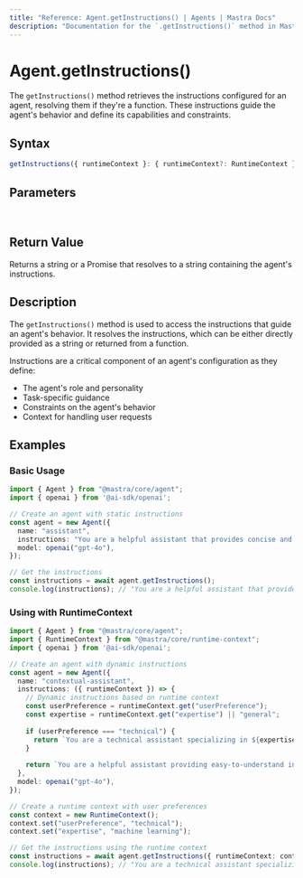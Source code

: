 ```yaml
---
title: "Reference: Agent.getInstructions() | Agents | Mastra Docs"
description: "Documentation for the `.getInstructions()` method in Mastra agents, which retrieves the instructions that guide the agent's behavior."
---
```


# Agent.getInstructions()

The `getInstructions()` method retrieves the instructions configured for an agent, resolving them if they're a function. These instructions guide the agent's behavior and define its capabilities and constraints.

## Syntax

```typescript
getInstructions({ runtimeContext }: { runtimeContext?: RuntimeContext } = {}): string | Promise<string>
```

## Parameters

<br />
<PropertiesTable
  content={[
    {
      name: "runtimeContext",
      type: "RuntimeContext",
      isOptional: true,
      description: "Runtime context for dependency injection and contextual information.",
    },
  ]}
/>

## Return Value

Returns a string or a Promise that resolves to a string containing the agent's instructions.

## Description

The `getInstructions()` method is used to access the instructions that guide an agent's behavior. It resolves the instructions, which can be either directly provided as a string or returned from a function.

Instructions are a critical component of an agent's configuration as they define:
- The agent's role and personality
- Task-specific guidance
- Constraints on the agent's behavior
- Context for handling user requests

## Examples

### Basic Usage

```typescript
import { Agent } from "@mastra/core/agent";
import { openai } from '@ai-sdk/openai';

// Create an agent with static instructions
const agent = new Agent({
  name: "assistant",
  instructions: "You are a helpful assistant that provides concise and accurate information.",
  model: openai("gpt-4o"),
});

// Get the instructions
const instructions = await agent.getInstructions();
console.log(instructions); // "You are a helpful assistant that provides concise and accurate information."
```

### Using with RuntimeContext

```typescript
import { Agent } from "@mastra/core/agent";
import { RuntimeContext } from "@mastra/core/runtime-context";
import { openai } from '@ai-sdk/openai';

// Create an agent with dynamic instructions
const agent = new Agent({
  name: "contextual-assistant",
  instructions: ({ runtimeContext }) => {
    // Dynamic instructions based on runtime context
    const userPreference = runtimeContext.get("userPreference");
    const expertise = runtimeContext.get("expertise") || "general";
    
    if (userPreference === "technical") {
      return `You are a technical assistant specializing in ${expertise}. Provide detailed technical explanations.`;
    }
    
    return `You are a helpful assistant providing easy-to-understand information about ${expertise}.`;
  },
  model: openai("gpt-4o"),
});

// Create a runtime context with user preferences
const context = new RuntimeContext();
context.set("userPreference", "technical");
context.set("expertise", "machine learning");

// Get the instructions using the runtime context
const instructions = await agent.getInstructions({ runtimeContext: context });
console.log(instructions); // "You are a technical assistant specializing in machine learning. Provide detailed technical explanations."
```

